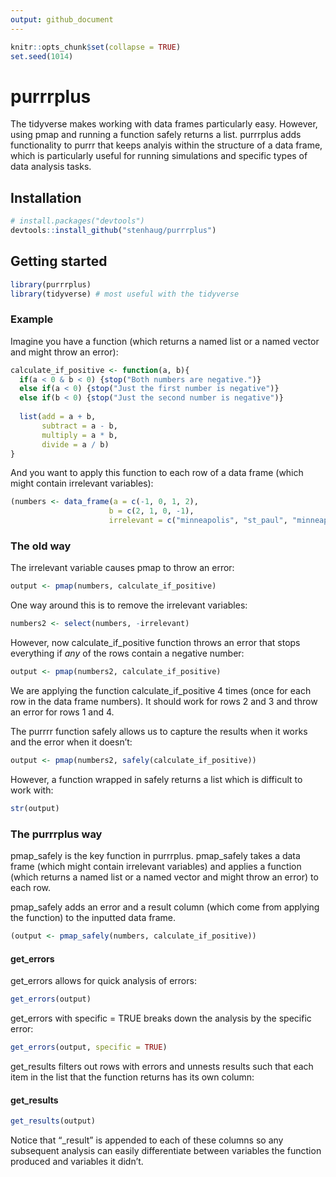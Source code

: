 ```yaml
---
output: github_document
---
```


```r
knitr::opts_chunk$set(collapse = TRUE)
set.seed(1014)
```

# purrrplus

The tidyverse makes working with data frames particularly easy. However, using pmap and running a function safely returns a list. purrrplus adds functionality to purrr that keeps analyis within the structure of a data frame, which is particularly useful for running simulations and specific types of data analysis tasks.

## Installation

```r
# install.packages("devtools")
devtools::install_github("stenhaug/purrrplus")
```

## Getting started

```r
library(purrrplus)
library(tidyverse) # most useful with the tidyverse
```

### Example

Imagine you have a function (which returns a named list or a named vector and might throw an error):

```r
calculate_if_positive <- function(a, b){
  if(a < 0 & b < 0) {stop("Both numbers are negative.")}
  else if(a < 0) {stop("Just the first number is negative")}
  else if(b < 0) {stop("Just the second number is negative")}
  
  list(add = a + b,
       subtract = a - b,
       multiply = a * b,
       divide = a / b)
}
```

And you want to apply this function to each row of a data frame (which might contain irrelevant variables):

```r
(numbers <- data_frame(a = c(-1, 0, 1, 2),
                      b = c(2, 1, 0, -1),
                      irrelevant = c("minneapolis", "st_paul", "minneapolis", "st_paul")))
```

### The old way

The irrelevant variable causes pmap to throw an error:

```r
output <- pmap(numbers, calculate_if_positive)
```

One way around this is to remove the irrelevant variables:

```r
numbers2 <- select(numbers, -irrelevant)
```

However, now calculate_if_positive function throws an error that stops everything if *any* of the rows contain a negative number:

```r
output <- pmap(numbers2, calculate_if_positive)
```

We are applying the function calculate_if_positive 4 times (once for each row in the data frame numbers). It should work for rows 2 and 3 and throw an error for rows 1 and 4. 

The purrrr function safely allows us to capture the results when it works and the error when it doesn't:

```r
output <- pmap(numbers2, safely(calculate_if_positive))
```

However, a function wrapped in safely returns a list which is difficult to work with:

```r
str(output)
```

### The purrrplus way

pmap_safely is the key function in purrrplus. pmap_safely takes a data frame (which might contain irrelevant variables) and applies a function (which returns a named list or a named vector and might throw an error) to each row. 

pmap_safely adds an error and a result column (which come from applying the function) to the inputted data frame.

```r
(output <- pmap_safely(numbers, calculate_if_positive))
```

#### get_errors

get_errors allows for quick analysis of errors:

```r
get_errors(output)
```

get_errors with specific = TRUE breaks down the analysis by the specific error:

```r
get_errors(output, specific = TRUE)
```

get_results filters out rows with errors and unnests results such that each item in the list that the function returns has its own column:

#### get_results

```r
get_results(output)
```

Notice that "_result" is appended to each of these columns so any subsequent analysis can easily differentiate between variables the function produced and variables it didn't.
